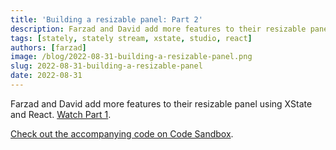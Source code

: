 ```yaml
---
title: 'Building a resizable panel: Part 2'
description: Farzad and David add more features to their resizable panel using XState and React.
tags: [stately, stately stream, xstate, studio, react]
authors: [farzad]
image: /blog/2022-08-31-building-a-resizable-panel.png
slug: 2022-08-31-building-a-resizable-panel
date: 2022-08-31
---
```


Farzad and David add more features to their resizable panel using XState and React. [Watch Part 1](../../docs/assets/blog/2022-08-23-building-a-resizable-panel/index.mdx).

[Check out the accompanying code on Code Sandbox](https://codesandbox.io/s/resizable-panel-example-jjgkzl?file=/src/index.tsx).

<YouTube id="OoE9DykTDC8?" />
